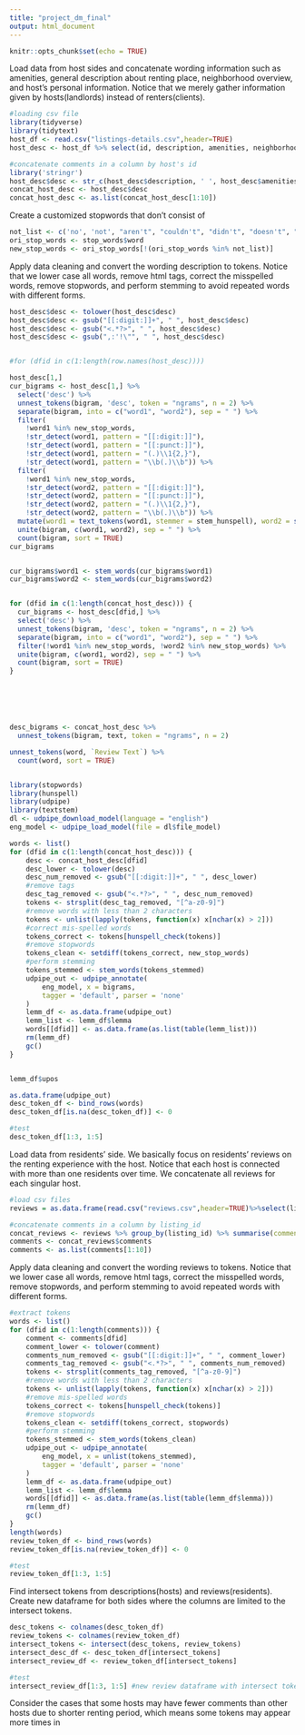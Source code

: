 ```yaml
---
title: "project_dm_final"
output: html_document
---
```


```r
knitr::opts_chunk$set(echo = TRUE)
```

Load data from host sides and concatenate wording information such as amenities, general description about renting place, neighborhood overview, and host's personal information. Notice that we merely gather information given by hosts(landlords) instead of renters(clients). 
```r
#loading csv file
library(tidyverse)
library(tidytext)
host_df <- read.csv("listings-details.csv",header=TRUE)
host_desc <- host_df %>% select(id, description, amenities, neighborhood_overview, host_about)

#concatenate comments in a column by host's id
library('stringr')
host_desc$desc <- str_c(host_desc$description, ' ', host_desc$amenities, ' ', host_desc$neighborhood_overview, ' ', host_desc$host_about)
concat_host_desc <- host_desc$desc
concat_host_desc <- as.list(concat_host_desc[1:10]) 
```

Create a customized stopwords that don't consist of
```r
not_list <- c('no', 'not', "aren't", "couldn't", "didn't", "doesn't", "hadn't", "hasn't", "haven't", "isn't", "mustn't", "shouldn't", "wasn't", "weren't", "won't", 'wouldn', "wouldn't")
ori_stop_words <- stop_words$word
new_stop_words <- ori_stop_words[!(ori_stop_words %in% not_list)]
```


Apply data cleaning and convert the wording description to tokens. Notice that we lower case all words, remove html tags, correct the misspelled words, remove stopwords, and perform stemming to avoid repeated words with different forms. 
```r
host_desc$desc <- tolower(host_desc$desc)
host_desc$desc <- gsub("[[:digit:]]+", " ", host_desc$desc)
host_desc$desc <- gsub("<.*?>", " ", host_desc$desc)
host_desc$desc <- gsub(",:'!\"", " ", host_desc$desc)


#for (dfid in c(1:length(row.names(host_desc))))

host_desc[1,]
cur_bigrams <- host_desc[1,] %>% 
  select('desc') %>% 
  unnest_tokens(bigram, 'desc', token = "ngrams", n = 2) %>%
  separate(bigram, into = c("word1", "word2"), sep = " ") %>%
  filter(
    !word1 %in% new_stop_words,
    !str_detect(word1, pattern = "[[:digit:]]"), 
    !str_detect(word1, pattern = "[[:punct:]]"),
    !str_detect(word1, pattern = "(.)\\1{2,}"), 
    !str_detect(word1, pattern = "\\b(.)\\b")) %>%
  filter(
    !word1 %in% new_stop_words,
    !str_detect(word2, pattern = "[[:digit:]]"), 
    !str_detect(word2, pattern = "[[:punct:]]"),
    !str_detect(word2, pattern = "(.)\\1{2,}"), 
    !str_detect(word2, pattern = "\\b(.)\\b")) %>%
  mutate(word1 = text_tokens(word1, stemmer = stem_hunspell), word2 = stem_words(word2)) %>%
  unite(bigram, c(word1, word2), sep = " ") %>% 
  count(bigram, sort = TRUE)
cur_bigrams


cur_bigrams$word1 <- stem_words(cur_bigrams$word1)
cur_bigrams$word2 <- stem_words(cur_bigrams$word2)


for (dfid in c(1:length(concat_host_desc))) {
  cur_bigrams <- host_desc[dfid,] %>% 
  select('desc') %>% 
  unnest_tokens(bigram, 'desc', token = "ngrams", n = 2) %>%
  separate(bigram, into = c("word1", "word2"), sep = " ") %>%
  filter(!word1 %in% new_stop_words, !word2 %in% new_stop_words) %>%
  unite(bigram, c(word1, word2), sep = " ") %>% 
  count(bigram, sort = TRUE)
}






desc_bigrams <- concat_host_desc %>%
  unnest_tokens(bigram, text, token = "ngrams", n = 2)

unnest_tokens(word, `Review Text`) %>%
  count(word, sort = TRUE)


library(stopwords)
library(hunspell)
library(udpipe)
library(textstem)
dl <- udpipe_download_model(language = "english")
eng_model <- udpipe_load_model(file = dl$file_model)

words <- list()
for (dfid in c(1:length(concat_host_desc))) {
    desc <- concat_host_desc[dfid]
    desc_lower <- tolower(desc)
    desc_num_removed <- gsub("[[:digit:]]+", " ", desc_lower)
    #remove tags
    desc_tag_removed <- gsub("<.*?>", " ", desc_num_removed)
    tokens <- strsplit(desc_tag_removed, "[^a-z0-9]")
    #remove words with less than 2 characters
    tokens <- unlist(lapply(tokens, function(x) x[nchar(x) > 2]))
    #correct mis-spelled words
    tokens_correct <- tokens[hunspell_check(tokens)]
    #remove stopwords
    tokens_clean <- setdiff(tokens_correct, new_stop_words)
    #perform stemming
    tokens_stemmed <- stem_words(tokens_stemmed)
    udpipe_out <- udpipe_annotate(
        eng_model, x = bigrams,
        tagger = 'default', parser = 'none'
    )
    lemm_df <- as.data.frame(udpipe_out)
    lemm_list <- lemm_df$lemma
    words[[dfid]] <- as.data.frame(as.list(table(lemm_list)))
    rm(lemm_df)
    gc()
}


lemm_df$upos

as.data.frame(udpipe_out)
desc_token_df <- bind_rows(words)
desc_token_df[is.na(desc_token_df)] <- 0

#test
desc_token_df[1:3, 1:5]
```
Load data from residents' side. We basically focus on residents' reviews on the renting experience with the host. Notice that each host is connected with more than one residents over time. We concatenate all reviews for each singular host.
```r
#load csv files
reviews = as.data.frame(read.csv("reviews.csv",header=TRUE)%>%select(listing_id,comments))

#concatenate comments in a column by listing_id
concat_reviews <- reviews %>% group_by(listing_id) %>% summarise(comments=paste(comments, collapse=" "))
comments <- concat_reviews$comments
comments <- as.list(comments[1:10])

```

Apply data cleaning and convert the wording reviews to tokens. Notice that we lower case all words, remove html tags, correct the misspelled words, remove stopwords, and perform stemming to avoid repeated words with different forms. 
```r
#extract tokens
words <- list()
for (dfid in c(1:length(comments))) {
    comment <- comments[dfid]
    comment_lower <- tolower(comment)
    comments_num_removed <- gsub("[[:digit:]]+", " ", comment_lower)
    comments_tag_removed <- gsub("<.*?>", " ", comments_num_removed)
    tokens <- strsplit(comments_tag_removed, "[^a-z0-9]")
    #remove words with less than 2 characters
    tokens <- unlist(lapply(tokens, function(x) x[nchar(x) > 2]))
    #remove mis-spelled words
    tokens_correct <- tokens[hunspell_check(tokens)]
    #remove stopwords
    tokens_clean <- setdiff(tokens_correct, stopwords)
    #perform stemming
    tokens_stemmed <- stem_words(tokens_clean)
    udpipe_out <- udpipe_annotate(
        eng_model, x = unlist(tokens_stemmed),
        tagger = 'default', parser = 'none'
    )
    lemm_df <- as.data.frame(udpipe_out)
    lemm_list <- lemm_df$lemma
    words[[dfid]] <- as.data.frame(as.list(table(lemm_df$lemma)))
    rm(lemm_df)
    gc()
}
length(words)
review_token_df <- bind_rows(words)
review_token_df[is.na(review_token_df)] <- 0

#test
review_token_df[1:3, 1:5]
```

Find intersect tokens from descriptions(hosts) and reviews(residents). Create new dataframe for both sides where the columns are limited to the intersect tokens. 
```r
desc_tokens <- colnames(desc_token_df)
review_tokens <- colnames(review_token_df)
intersect_tokens <- intersect(desc_tokens, review_tokens)
intersect_desc_df <- desc_token_df[intersect_tokens]
intersect_review_df <- review_token_df[intersect_tokens]

#test
intersect_review_df[1:3, 1:5] #new review dataframe with intersect tokens
```

Consider the cases that some hosts may have fewer comments than other hosts due to shorter renting period, which means some tokens may appear more times in 





